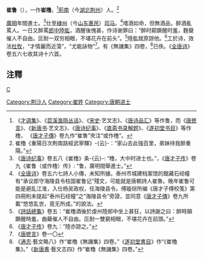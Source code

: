 '''崔鲁'''（{{bd|?||?|}}），一作'''崔橹'''。<ref>《[[才调集|才调集]]》、《[[苕溪渔隐丛话|苕溪渔隐丛话]]》、《[[宋史|宋史]]·艺文志》、《[[唐诗品汇|唐诗品汇]]》等作鲁，而《[[唐摭言|唐摭言]]》、《[[新唐书|新唐书]]·艺文志》、《[[唐诗纪事|唐诗纪事]]》、《[[直斋书录解题|直斋书录解题]]》、《[[遂初堂书目|遂初堂书目]]》等作橹， 《[[唐才子傳|唐才子傳]]》卷九作“崔魯”夾注“或作橹”。</ref>[[荊南|荊南]]（今[[湖北|湖北]][[荆州|荆州]]）人。<ref>崔櫓《重陽日次荆南路經武寧驛》-{云}-：“家山去此強百里，弟妹待我醉重陽。”</ref>

[[廣明_(唐朝)|廣明]]年間進士。<ref>《[[唐诗纪事|唐诗纪事]]》卷五八《崔橹》条-{云}-: “橹，大中时进士也。”，《[[唐才子传|唐才子传]]》卷九《崔鲁（或作橹）传》: “鲁，廣明間舉進士。”</ref>仕至[[棣州|棣州]]（今[[山东|山东]][[惠民|惠民]]）[[司马|司马]]。<ref>《[[全唐诗|全唐诗]]》卷五六七詩人小傳，未知所據。泰州市城建档案馆的館藏石经幢有“承议郎守海陵县令柱国崔鲁记”殘文，可能就是唐朝詩人崔魯。晚年崔鲁可能是避乱江淮，入仕杨吴政权，任海陵县令。傅璇琮所编《唐才子傅校笺》第四冊則未提起“泰州石经幢”之“海陵县令”旁證，並同意《[[唐才子傳|唐才子傳]]》卷九所載“悠悠乱世，竟无所成。”的說法。</ref>嗜酒如命，但無酒品，醉酒亂罵人。一日又醉罵[[郎中|郎中]][[陸肱|陸肱]]，酒醒後愧甚，作诗谢罪曰：“醉时颠蹶醒时羞，麴蘖催人不自由。叵耐一双穷相眼，不堪花卉在前头”。<ref>《[[詩話總龜|詩話總龜]]》卷五：“崔櫓酒後於虔州陸郎中坐上甚狂，以詩謝之曰：醉時顛蹶醒時羞，曲蘗催人不自由。叵耐一雙窮相眼，不堪花卉在前頭。”</ref>陸肱就原諒他。<ref>《[[唐才子传|唐才子传]]》卷九：“陸亦諒之。”</ref>工於诗，效法[[杜牧|杜牧]]，“才情麗而近蕩”，“尤能詠物”<ref>《[[唐摭言|唐摭言]]》卷一〇</ref>。有《無譏集》四卷，<ref>《[[通志|通志]]·藝文略八》作“崔櫓《無譏集》四卷。”《[[遂初堂書目|遂初堂書目]]》作“《崔櫓集》。”《[[新唐書|新唐書]]·藝文志四》作“崔櫓《無譏集》四卷。”</ref>已佚。《[[全唐诗|全唐诗]]》卷五六七收其诗十六首。

==注釋==
{{reflist|2}}

[[category:唐朝詩人|C]]
[[Category:荆沙人|Category:荆沙人]]
[[Category:崔姓|Category:崔姓]]
[[Category:唐朝进士|Category:唐朝进士]]
